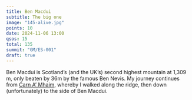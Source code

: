 ```yaml
---
title: Ben Macdui
subtitle: The big one
image: "145-alive.jpg"
points: 10
date: 2024-11-06 13:00
qsos: 15
total: 135
summit: "GM/ES-001"
draft: true
---
```


Ben Macdui is Scotland's (and the UK's) second highest mountain at 1,309 m, only beaten by 36m by the famous Ben Nevis. My journey continues from [Carn A' Mhaim](https://gm5alx.uk/sota/2024/gm-es-013/), whereby I walked along the ridge, then down (unfortunately) to the side of Ben Macdui.


